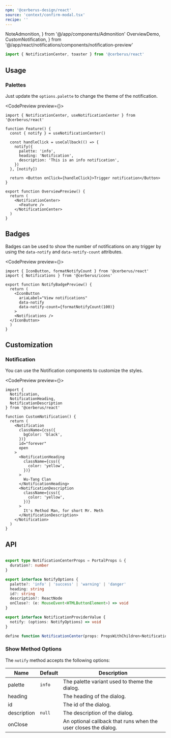 ```yaml
---
npm: '@cerberus-design/react'
source: 'context/confirm-modal.tsx'
recipe: ''
---
```


  NoteAdmonition,
} from '@/app/components/Admonition'
  OverviewDemo,
  CustomNotification,
} from '@/app/react/notifications/components/notification-preview'

```ts
import { NotificationCenter, toaster } from '@cerberus/react'
```

## Usage

### Palettes

Just update the `options.palette` to change the theme of the notification.

<CodePreview preview={<OverviewDemo />}>
```tsx title="some-page.tsx" {7-11}
import { NotificationCenter, useNotificationCenter } from '@cerberus/react'

function Feature() {
  const { notify } = useNotificationCenter()

  const handleClick = useCallback(() => {
    notify({
      palette: 'info',
      heading: 'Notification',
      description: 'This is an info notification',
    })
  }, [notify])

  return <Button onClick={handleClick}>Trigger notification</Button>
}

export function OverviewPreview() {
  return (
    <NotificationCenter>
      <Feature />
    </NotificationCenter>
  )
}
```
</CodePreview>

## Badges

Badges can be used to show the number of notifications on any trigger by using the `data-notify` and `data-notify-count` attributes.

<NoteAdmonition description="Combine this with the `formatNotifyCount` helper that will restrict the count to 3 digits." />

<CodePreview preview={<NotifyBadgePreview />}>
```tsx title="some-page.tsx" {8-9}
import { IconButton, formatNotifyCount } from '@cerberus/react'
import { Notifications } from '@cerberus/icons'

export function NotifyBadgePreview() {
  return (
    <IconButton
      ariaLabel="View notifications"
      data-notify
      data-notify-count={formatNotifyCount(100)}
    >
    <Notifications />
  </IconButton>
  )
}
```
</CodePreview>


## Customization

### Notification

You can use the Notification components to customize the styles.

<CodePreview preview={<CustomNotification />}>
```tsx title="some-page.tsx"
import {
  Notification,
  NotificationHeading,
  NotificationDescription
} from '@cerberus/react'

function CustomNotification() {
  return (
    <Notification
      className={css({
        bgColor: 'black',
      })}
      id="forever"
      open
    >
      <NotificationHeading
        className={css({
          color: 'yellow',
        })}
      >
        Wu-Tang Clan
      </NotificationHeading>
      <NotificationDescription
        className={css({
          color: 'yellow',
        })}
      >
        It's Method Man, for short Mr. Meth
      </NotificationDescription>
    </Notification>
  )
}
```
</CodePreview>

## API

```ts showLineNumbers=false

export type NotificationCenterProps = PortalProps & {
  duration?: number
}

export interface NotifyOptions {
  palette?: 'info' | 'success' | 'warning' | 'danger'
  heading: string
  id?: string
  description?: ReactNode
  onClose?: (e: MouseEvent<HTMLButtonElement>) => void
}

export interface NotificationProviderValue {
  notify: (options: NotifyOptions) => void
}

define function NotificationCenter(props: PropsWithChildren<NotificationCenterProps>): ReactNode
````

### Show Method Options

The `notify` method accepts the following options:

| Name     | Default | Description                            |
| -------- | ------- | -------------------------------------- |
| palette | `info` | The palette variant used to theme the dialog.           |
| heading |  | The heading of the dialog. |
| id |  | The id of the dialog. |
| description | `null` | The description of the dialog. |
| onClose |  | An optional callback that runs when the user closes the dialog. |
